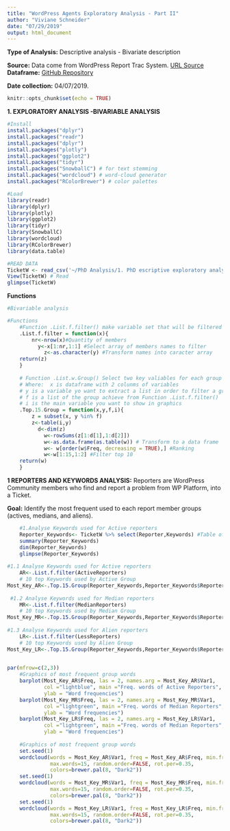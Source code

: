 ```yaml
---
title: "WordPress Agents Exploratory Analysis - Part II"
author: "Viviane Schneider"
date: "07/29/2019"
output: html_document
---
```

**Type of Analysis:** Descriptive analysis - Bivariate description

**Source:** Data come from WordPress Report Trac System.
[URL Source](https://core.trac.wordpress.org/query?status=accepted&status=assigned&status=new&status=reopened&status=reviewing&col=id&col=summary&col=status&col=owner&col=type&col=priority&col=milestone&col=component&col=version&col=severity&col=resolution&col=time&col=changetime&col=focuses&col=reporter&col=keywords&order=priority)
**Dataframe:** [GitHub Repository](https://raw.githubusercontent.com/vivianesch/CoherenceAnalysisWordPress/master/TicketW.csv)

**Date collection:** 04/07/2019.

```r
knitr::opts_chunk$set(echo = TRUE)
```

**1. EXPLORATORY ANALYSIS -BIVARIABLE ANALYSIS** 

```r
#Install
install.packages("dplyr")
install.packages("readr")
install.packages("dplyr")
install.packages("plotly")
install.packages("ggplot2")
install.packages("tidyr")
install.packages("SnowballC") # for text stemming
install.packages("wordcloud") # word-cloud generator 
install.packages("RColorBrewer") # color palettes

#Load
library(readr)
library(dplyr)
library(plotly)
library(ggplot2)
library(tidyr)
library(SnowballC)
library(wordcloud)
library(RColorBrewer)
library(data.table)

```

```r
#READ DATA
TicketW <- read_csv('~/PhD Analysis/1. PhD escriptive exploratory analysis/TicketW.csv')
View(TicketW) # Read 
glimpse(TicketW)

```

**Functions** 

```r
#Bivariable analysis

#Functions
    #Function .List.f.filter() make variable set that will be filtered
    .List.f.filter = function(x){
        nr<-nrow(x)#Quantity of members
          y<-x[1:nr,1:1] #Select array of members names to filter 
            z<-as.character(y) #Transform names into caracter array
    return(z)
    }
    
    # Function .List.w.Group() Select two key valiables for each group and return a list of inter-ralation of it
    # Where:  x is dataframe with 2 colunms of variables
    # y is a variable yo want to extract a list in order to filter a group
    # f is a list of the group achieve from Function .List.f.filter()
    # i is the main variable you want to show in graphics
    .Top.15.Group = function(x,y,f,i){
        z = subset(x, y %in% f) 
        z<-table(i,y)
          d<-dim(z)
            w<-rowSums(z[1:d[1],1:d[2]])
            w<-as.data.frame(as.table(w)) # Transform to a data frame
            w<- w[order(w$Freq, decreasing = TRUE),] #Ranking
            w<-w[1:15,1:2] #Filter top 10
    return(w)
    } 

```


**1 REPORTERS AND KEYWORDS ANALYSIS:** Reporters are WordPress Community members who find and report a problem from WP Platform, into a Ticket.

**Goal:** Identify the most frequent used to each report member groups (actives, medians, and aliens).

```r

    #1.Analyse Keywords used for Active reporters
    Reporter_Keywords<- TicketW %>% select(Reporter,Keywords) #Table of Reporters and Keywords
    summary(Reporter_Keywords)
    dim(Reporter_Keywords)
    glimpse(Reporter_Keywords)
    
#1.1 Analyse Keywords used for Active reporters
    AR<-.List.f.filter(ActiveReporters)
    # 10 top Keywords used by Active Group
Most_Key_AR<-.Top.15.Group(Reporter_Keywords,Reporter_Keywords$Reporter,AR,Reporter_Keywords$Keywords) 
  
 #1.2 Analyse Keywords used for Median reporters
    MR<-.List.f.filter(MedianReporters)
    # 10 top Keywords used by Median Group
Most_Key_MR<-.Top.15.Group(Reporter_Keywords,Reporter_Keywords$Reporter,MR,Reporter_Keywords$Keywords) 
    
#1.3 Analyse Keywords used for Alien reporters
    LR<-.List.f.filter(LessReporters)
    # 10 top Keywords used by Alien Group 
Most_Key_LR<-.Top.15.Group(Reporter_Keywords,Reporter_Keywords$Reporter,LR,Reporter_Keywords$Keywords) 
    

par(mfrow=c(2,3))
    #Graphics of most frequent group words 
    barplot(Most_Key_AR$Freq, las = 2, names.arg = Most_Key_AR$Var1,
            col ="lightblue", main ="Freq. words of Active Reporters",
            ylab = "Word frequencies")
    barplot(Most_Key_MR$Freq, las = 2, names.arg = Most_Key_MR$Var1,
            col ="lightgreen", main ="Freq. words of Median Reporters",
            ylab = "Word frequencies")
    barplot(Most_Key_LR$Freq, las = 2, names.arg = Most_Key_LR$Var1,
            col ="lightgreen", main ="Freq. words of Median Reporters",
            ylab = "Word frequencies")
    
    #Graphics of most frequent group words 
    set.seed(1)
    wordcloud(words = Most_Key_AR$Var1, freq = Most_Key_AR$Freq, min.freq = 1,
              max.words=15, random.order=FALSE, rot.per=0.35, 
              colors=brewer.pal(8, "Dark2"))
    set.seed(1)
    wordcloud(words = Most_Key_MR$Var1, freq = Most_Key_MR$Freq, min.freq = 1,
              max.words=15, random.order=FALSE, rot.per=0.35, 
              colors=brewer.pal(8, "Dark2"))
    set.seed(1)
    wordcloud(words = Most_Key_LR$Var1, freq = Most_Key_LR$Freq, min.freq = 1,
              max.words=15, random.order=FALSE, rot.per=0.35, 
              colors=brewer.pal(8, "Dark2"))





```



